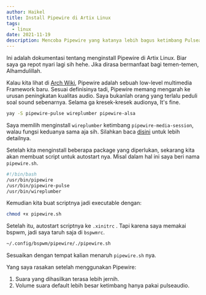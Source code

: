 ```yaml
---
author: Haikel
title: Install Pipewire di Artix Linux
tags:
  - linux
date: 2021-11-19
description: Mencoba Pipewire yang katanya lebih bagus ketimbang Pulseaudio di Artix Linux
---
```


Ini adalah dokumentasi tentang menginstall Pipewire di Artix Linux. Biar saya ga repot nyari lagi sih hehe. Jika dirasa bermanfaat bagi temen-temen, Alhamdulillah.

Kalau kita lihat di [Arch Wiki](https://wiki.archlinux.org/title/PipeWire), Pipewire adalah sebuah low-level multimedia Framework baru. Sesuai definisinya tadi, Pipewire memang mengarah ke urusan peningkatan kualitas audio.
Saya bukanlah orang yang terlalu peduli soal sound sebenarnya. Selama ga kresek-kresek audionya, It's fine.

```bash
yay -S pipewire-pulse wireplumber pipewire-alsa
```

Saya memilih menginstall `wireplumber` ketimbang `pipewire-media-session`, walau fungsi keduanya sama aja sih. Silahkan baca [disini](https://pipewire.pages.freedesktop.org/wireplumber/index.html) untuk lebih detailnya.

Setelah kita menginstall beberapa package yang diperlukan, sekarang kita akan membuat script untuk autostart nya. Misal dalam hal ini saya beri nama `pipewire.sh`.

```bash
#!/bin/bash
/usr/bin/pipewire
/usr/bin/pipewire-pulse
/usr/bin/wireplumber
```

Kemudian kita buat scriptnya jadi executable dengan:

```bash
chmod +x pipewire.sh
```

Setelah itu, autostart scriptnya ke `.xinitrc` . Tapi karena saya memakai bspwm, jadi saya taruh saja di `bspwmrc`.

```bash
~/.config/bspwm/pipewire/./pipewire.sh
```

Sesuaikan dengan tempat kalian menaruh `pipewire.sh` nya.

Yang saya rasakan setelah menggunakan Pipewire:

1. Suara yang dihasilkan terasa lebih jernih.
2. Volume suara default lebih besar ketimbang hanya pakai pulseaudio.
